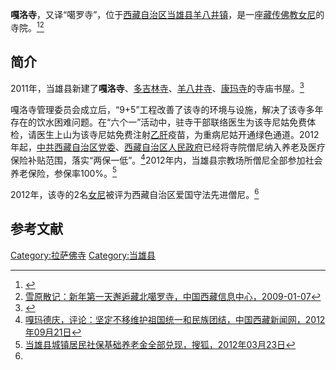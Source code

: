 {{Infobox Tibetan Buddhist monastery
|name = 嘎洛寺
|image =
|image size = 250px
|alt = 
|caption = 
|t=
|w=
|to = 
|ipa={{IPA|}}
|z=
|thdl=
|e=
|tc=嘎洛寺
|s=嘎洛寺
|p=
|m=
|k=
|pushpin_map = 
|latd =  | latm =  | lats =  | latNS = 
|longd=  | longm= | longs =| longEW = 
|iso_region = 
|map_caption = 
|mapsize = 
|location_country = 中国
|location = {{CHN}}[[西藏自治区|西藏自治区]][[拉萨市|拉萨市]][[当雄县|当雄县]][[羊八井镇|羊八井镇]]
|coordinates_display =
|founded_by = 
|date_founded =
|date_renovated =
|sect = 
|mather =
|children =
|dedicated_to = 
|tulku =
|head_lama = 
|head_mgh =
|no._of_monks = 
|architecture = 
|festivals =
|footnotes = 
}}

'''嘎洛寺'''，又译“噶罗寺”，位于[[西藏自治区|西藏自治区]][[当雄县|当雄县]][[羊八井镇|羊八井镇]]，是一座[[藏传佛教|藏传佛教]][[女尼|女尼]]的寺院。<ref name=mingdan>{{Cite web |url=http://www.lasa.gov.cn/Item/38763.aspx |title=自治区和谐模范寺庙和爱国守法先进僧尼名单，中国拉萨，2012年05月03日 |accessdate=2013年8月16日 |archive-date=2013年9月28日 |archive-url=https://web.archive.org/web/20130928220630/http://www.lasa.gov.cn/Item/38763.aspx |dead-url=yes }}</ref><ref>[http://www.tibet.cn/news/index/tpxw/200901/t20090107_446815.htm 雪原散记：新年第一天邂逅藏北噶罗寺，中国西藏信息中心，2009-01-07]</ref>

==简介==
2011年，当雄县新建了'''嘎洛寺'''、[[多吉林寺|多吉林寺]]、[[羊八井寺|羊八井寺]]、[[康玛寺|康玛寺]]的寺庙书屋。<ref>{{Cite web |url=http://www.chinatibetnews.com/lasapindao/2012-04/06/content_926558.htm |title=当雄县加大改善民生力度，中国西藏新闻网，2012年04月06日 |accessdate=2013年8月16日 |archive-date=2012年6月11日 |archive-url=https://web.archive.org/web/20120611180403/http://chinatibetnews.com/lasapindao/2012-04/06/content_926558.htm |dead-url=no }}</ref>

嘎洛寺管理委员会成立后，“9+5”工程改善了该寺的环境与设施，解决了该寺多年存在的饮水困难问题。在“六个一”活动中，驻寺干部联络医生为该寺尼姑免费体检，请医生上山为该寺尼姑免费注射[[乙肝|乙肝]]疫苗，为重病尼姑开通绿色通道。2012年起，[[中共西藏自治区党委|中共西藏自治区党委]]、[[西藏自治区人民政府|西藏自治区人民政府]]已经将寺院僧尼纳入养老及医疗保险补贴范围，落实“两保一低”。<ref>[http://www.chinatibetnews.com/pinglun/2012-09/21/content_1063193.htm 嘎玛德庆，评论：坚定不移维护祖国统一和民族团结，中国西藏新闻网，2012年09月21日]{{dead link|date=2017年12月 |bot=InternetArchiveBot |fix-attempted=yes }}</ref>2012年内，当雄县宗教场所僧尼全部参加社会养老保险，参保率100%。<ref>[http://roll.sohu.com/20120323/n338608498.shtml 当雄县城镇居民社保基础养老金全部兑现，搜狐，2012年03月23日]</ref>

2012年，该寺的2名[[女尼|女尼]]被评为西藏自治区爱国守法先进僧尼。<ref name=mingdan/>

==参考文献==
{{reflist}}

{{拉萨地标}}
[[Category:拉萨佛寺|Category:拉萨佛寺]]
[[Category:当雄县|Category:当雄县]]